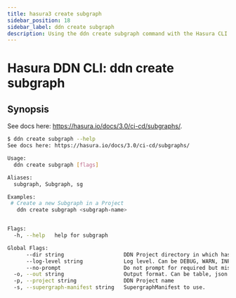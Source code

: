 ```yaml
---
title: hasura3 create subgraph
sidebar_position: 18
sidebar_label: ddn create subgraph
description: Using the ddn create subgraph command with the Hasura CLI
---
```


# Hasura DDN CLI: ddn create subgraph 

## Synopsis
See docs here: https://hasura.io/docs/3.0/ci-cd/subgraphs/.

```bash
$ ddn create subgraph --help
See docs here: https://hasura.io/docs/3.0/ci-cd/subgraphs/

Usage:
  ddn create subgraph [flags]

Aliases:
  subgraph, Subgraph, sg

Examples:
 # Create a new Subgraph in a Project
   ddn create subgraph <subgraph-name>


Flags:
  -h, --help   help for subgraph

Global Flags:
      --dir string                   DDN Project directory in which hasura.yaml is present (default ".")
      --log-level string             Log level. Can be DEBUG, WARN, INFO, ERROR, or FATAL. (default "INFO")
      --no-prompt                    Do not prompt for required but missing flags
  -o, --out string                   Output format. Can be table, json or yaml. (default "table")
  -p, --project string               DDN Project name
  -s, --supergraph-manifest string   SupergraphManifest to use.
```

